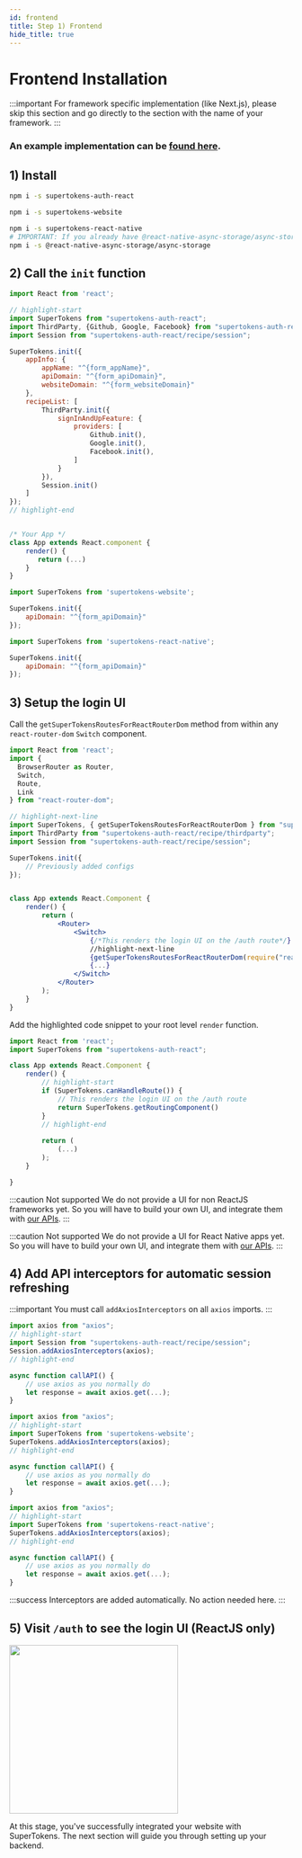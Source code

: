 ```yaml
---
id: frontend
title: Step 1) Frontend
hide_title: true
---
```



# Frontend Installation 

:::important
For framework specific implementation (like Next.js), please skip this section and go directly to the section with the name of your framework. 
:::

### An example implementation can be [found here](https://github.com/supertokens/supertokens-auth-react/blob/master/examples/with-thirdparty/src/App.js).

## 1) Install

<FrontendSDKTabs>
<TabItem value="reactjs">

```bash
npm i -s supertokens-auth-react
```
</TabItem>
<TabItem value="vanillajs">

```bash
npm i -s supertokens-website
```

</TabItem>
<TabItem value="react-native">

```bash
npm i -s supertokens-react-native
# IMPORTANT: If you already have @react-native-async-storage/async-storage as a dependency, make sure the version is 1.12.1 or higher
npm i -s @react-native-async-storage/async-storage
```

</TabItem>
</FrontendSDKTabs>

## 2) Call the `init` function
 
<FrontendSDKTabs>
<TabItem value="reactjs">

<AppInfoForm
    askForAppName={true}
    askForAPIDomain={true}
    askForWebsiteDomain={true}>

```jsx
import React from 'react';

// highlight-start
import SuperTokens from "supertokens-auth-react";
import ThirdParty, {Github, Google, Facebook} from "supertokens-auth-react/recipe/thirdparty";
import Session from "supertokens-auth-react/recipe/session";

SuperTokens.init({
    appInfo: {
        appName: "^{form_appName}",
        apiDomain: "^{form_apiDomain}",
        websiteDomain: "^{form_websiteDomain}"
    },
    recipeList: [
        ThirdParty.init({
            signInAndUpFeature: {
                providers: [
                    Github.init(),
                    Google.init(),
                    Facebook.init(),
                ]
            }
        }),
        Session.init()
    ]
});
// highlight-end


/* Your App */
class App extends React.component {
    render() {
       return (...)
    }
}
```

</AppInfoForm>

</TabItem>
<TabItem value="vanillajs">

<AppInfoForm
    askForAPIDomain={true}>

```jsx
import SuperTokens from 'supertokens-website';

SuperTokens.init({
    apiDomain: "^{form_apiDomain}"
});
```

</AppInfoForm>

</TabItem>
<TabItem value="react-native">

<AppInfoForm
    askForAPIDomain={true}>

```jsx
import SuperTokens from 'supertokens-react-native';

SuperTokens.init({
    apiDomain: "^{form_apiDomain}"
});
```

</AppInfoForm>

</TabItem>
</FrontendSDKTabs>


## 3) Setup the login UI

<FrontendSDKTabs>
<TabItem value="reactjs">

<Question
    question="Do you use react-router-dom?">
<Answer title="Yes">

Call the `getSuperTokensRoutesForReactRouterDom` method from within any `react-router-dom` `Switch` component.

```jsx
import React from 'react';
import {
  BrowserRouter as Router,
  Switch,
  Route,
  Link
} from "react-router-dom";

// highlight-next-line
import SuperTokens, { getSuperTokensRoutesForReactRouterDom } from "supertokens-auth-react"; 
import ThirdParty from "supertokens-auth-react/recipe/thirdparty";
import Session from "supertokens-auth-react/recipe/session";

SuperTokens.init({
    // Previously added configs
});


class App extends React.Component {
    render() {
        return (
            <Router>
                <Switch>
                    {/*This renders the login UI on the /auth route*/}
                    //highlight-next-line
                    {getSuperTokensRoutesForReactRouterDom(require("react-router-dom"))}
                    {...}
                </Switch>
            </Router>
        );
    }
}
```

</Answer>
<Answer title="No">

Add the highlighted code snippet to your root level `render` function.

```jsx
import React from 'react';
import SuperTokens from "supertokens-auth-react";

class App extends React.Component {
    render() {
        // highlight-start
        if (SuperTokens.canHandleRoute()) {
            // This renders the login UI on the /auth route
            return SuperTokens.getRoutingComponent()
        }
        // highlight-end
        
        return (
            (...)
        );
    }

}
```

</Answer>
</Question>
</TabItem>
<TabItem value="vanillajs">

:::caution Not supported
We do not provide a UI for non ReactJS frameworks yet. So you will have to build your own UI, and integrate them with [our APIs](../apis#frontend-driver-interface).
:::

</TabItem>
<TabItem value="react-native">

:::caution Not supported
We do not provide a UI for React Native apps yet. So you will have to build your own UI, and integrate them with [our APIs](../apis#frontend-driver-interface).
:::

</TabItem>
</FrontendSDKTabs>

## 4) Add API interceptors for automatic session refreshing

<Question
    question="Do you use axios on your frontend?">
<Answer title="Yes">

:::important
You must call `addAxiosInterceptors` on all `axios` imports.
:::

<FrontendSDKTabs>
<TabItem value="reactjs">

```jsx
import axios from "axios";
// highlight-start
import Session from "supertokens-auth-react/recipe/session";
Session.addAxiosInterceptors(axios);
// highlight-end

async function callAPI() {
    // use axios as you normally do
    let response = await axios.get(...);
}
```

</TabItem>
<TabItem value="vanillajs">

```jsx
import axios from "axios";
// highlight-start
import SuperTokens from 'supertokens-website';
SuperTokens.addAxiosInterceptors(axios);
// highlight-end

async function callAPI() {
    // use axios as you normally do
    let response = await axios.get(...);
}
```

</TabItem>
<TabItem value="react-native">

```jsx
import axios from "axios";
// highlight-start
import SuperTokens from 'supertokens-react-native';
SuperTokens.addAxiosInterceptors(axios);
// highlight-end

async function callAPI() {
    // use axios as you normally do
    let response = await axios.get(...);
}
```

</TabItem>
</FrontendSDKTabs>

</Answer>
<Answer title="No">

:::success
Interceptors are added automatically. No action needed here.
:::

</Answer>
</Question>

## 5) Visit `/auth` to see the login UI (ReactJS only)

<img width="300px" src="/img/thirdparty/signup-light.png" />

At this stage, you've successfully integrated your website with SuperTokens. The next section will guide you through setting up your backend.
